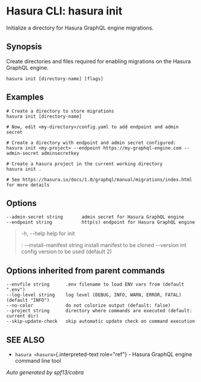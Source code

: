 
Hasura CLI: hasura init
=======================

Initialize a directory for Hasura GraphQL engine migrations.

Synopsis
--------

Create directories and files required for enabling migrations on the
Hasura GraphQL engine.

    hasura init [directory-name] [flags]

Examples
--------

    # Create a directory to store migrations
    hasura init [directory-name]

    # Now, edit <my-directory>/config.yaml to add endpoint and admin secret

    # Create a directory with endpoint and admin secret configured:
    hasura init <my-project> --endpoint https://my-graphql-engine.com --admin-secret adminsecretkey

    # Create a hasura project in the current working directory
    hasura init .

    # See https://hasura.io/docs/1.0/graphql/manual/migrations/index.html for more details

Options
-------

    --admin-secret string       admin secret for Hasura GraphQL engine
    --endpoint string           http(s) endpoint for Hasura GraphQL engine

> -h, \--help help for init
>
> :   \--install-manifest string install manifest to be cloned
>     \--version int config version to be used (default 2)
>
Options inherited from parent commands
--------------------------------------

    --envfile string      .env filename to load ENV vars from (default ".env")
    --log-level string    log level (DEBUG, INFO, WARN, ERROR, FATAL) (default "INFO")
    --no-color            do not colorize output (default: false)
    --project string      directory where commands are executed (default: current dir)
    --skip-update-check   skip automatic update check on command execution

SEE ALSO
--------

-   `hasura <hasura>`{.interpreted-text role="ref"} - Hasura GraphQL
    engine command line tool

*Auto generated by spf13/cobra*
